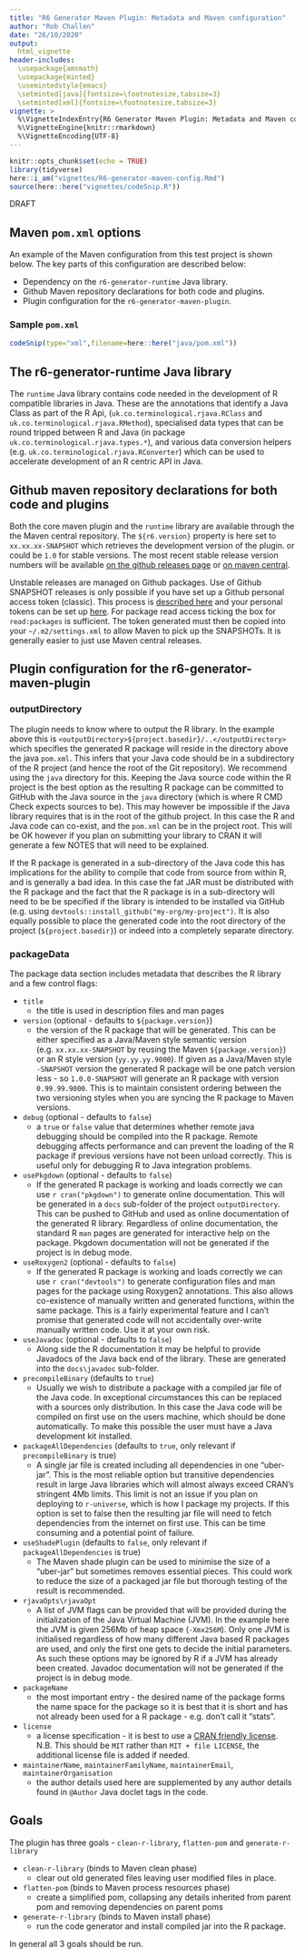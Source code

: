 ```yaml
---
title: "R6 Generator Maven Plugin: Metadata and Maven configuration"
author: "Rob Challen"
date: "26/10/2020"
output: 
  html_vignette
header-includes:
  \usepackage{amsmath}
  \usepackage{minted}
  \usemintedstyle{emacs}
  \setminted[java]{fontsize=\footnotesize,tabsize=3}
  \setminted[xml]{fontsize=\footnotesize,tabsize=3}
vignette: >
  %\VignetteIndexEntry{R6 Generator Maven Plugin: Metadata and Maven configuration}
  %\VignetteEngine{knitr::rmarkdown}
  %\VignetteEncoding{UTF-8}
---
```


```r
knitr::opts_chunk$set(echo = TRUE)
library(tidyverse)
here::i_am("vignettes/R6-generator-maven-config.Rmd")
source(here::here("vignettes/codeSnip.R"))
```

<div class="watermark">DRAFT</div>

## Maven `pom.xml` options

An example of the Maven configuration from this test project is shown below. The
key parts of this configuration are described below:

* Dependency on the `r6-generator-runtime` Java library.
* Github Maven repository declarations for both code and plugins.
* Plugin configuration for the `r6-generator-maven-plugin`.

### Sample `pom.xml`

```r
codeSnip(type="xml",filename=here::here("java/pom.xml"))
```

## The r6-generator-runtime Java library

The `runtime` Java library contains code needed in the development of R
compatible libraries in Java. These are the annotations that identify a Java
Class as part of the R Api, (`uk.co.terminological.rjava.RClass` and
`uk.co.terminological.rjava.RMethod`), specialised data types that can be round
tripped between R and Java (in package `uk.co.terminological.rjava.types.*`),
and various data conversion helpers (e.g.
`uk.co.terminological.rjava.RConverter`) which can be used to accelerate
development of an R centric API in Java.

## Github maven repository declarations for both code and plugins

Both the core maven plugin and the `runtime` library are available through the
the Maven central repository. The `${r6.version}` property is here set to
`xx.xx.xx-SNAPSHOT` which retrieves the development version of the plugin. or
could be `1.0` for stable versions. The most recent stable release version
numbers will be available [on the github releases
page](https://github.com/terminological/r6-generator/tags) or [on maven
central](https://central.sonatype.com/artifact/io.github.terminological/r6-generator).

Unstable releases are managed on Github packages. Use of Github SNAPSHOT releases 
is only possible if you have set up a Github personal access token (classic). This process is 
[described here](https://docs.github.com/en/authentication/keeping-your-account-and-data-secure/managing-your-personal-access-tokens) 
and your personal tokens can be set up [here](https://github.com/settings/tokens). 
For package read access ticking the box for `read:packages` is sufficient. The
token generated must then be copied into your `~/.m2/settings.xml` to allow
Maven to pick up the SNAPSHOTs. It is generally easier to just use Maven central
releases.

## Plugin configuration for the r6-generator-maven-plugin

### outputDirectory

The plugin needs to know where to output the R library. In the example above
this is `<outputDirectory>${project.basedir}/..</outputDirectory>` which
specifies the generated R package will reside in the directory above the java
`pom.xml`. This infers that your Java code should be in a subdirectory of the R
project (and hence the root of the Git repository). We recommend using the
`java` directory for this. Keeping the Java source code within the R project is
the best option as the resulting R package can be committed to GitHub with the
Java source in the `java` directory (which is where R CMD Check expects sources
to be). This may however be impossible if the Java library requires that is in
the root of the github project. In this case the R and Java code can co-exist,
and the `pom.xml` can be in the project root. This will be OK however if you
plan on submitting your library to CRAN it will generate a few NOTES that will
need to be explained.

If the R package is generated in a sub-directory of the Java code this has
implications for the ability to compile that code from source from within R, and
is generally a bad idea. In this case the fat JAR must be distributed with the R
package and the fact that the R package is in a sub-directory will need to be be
specified if the library is intended to be installed via GitHub (e.g. using
`devtools::install_github("my-org/my-project")`. It is also equally possible to
place the generated code into the root directory of the project
(`${project.basedir}`) or indeed into a completely separate directory.

### packageData

The package data section includes metadata that describes the R library and a few control flags:

* `title`
  + the title is used in description files and man pages
* `version` (optional - defaults to `${package.version}`)
  + the version of the R package that will be generated. This can be either
  specified as a Java/Maven style semantic version (e.g. `xx.xx.xx-SNAPSHOT` by
  reusing the Maven `${package.version}`) or an R style version
  (`yy.yy.yy.9000`). If given as a Java/Maven style `-SNAPSHOT` version the
  generated R package will be one patch version less - so `1.0.0-SNAPSHOT` will
  generate an R package with version `0.99.99.9000`. This is to maintain
  consistent ordering between the two versioning styles when you are syncing the
  R package to Maven versions.
* `debug` (optional - defaults to `false`)
  + a `true` or `false` value that determines whether remote java debugging
  should be compiled into the R package. Remote debugging affects performance
  and can prevent the loading of the R package if previous versions have not
  been unload correctly. This is useful only for debugging R to Java integration
  problems.
* `usePkgdown` (optional - defaults to `false`)
  + If the generated R package is working and loads correctly we can use `r
  cran("pkgdown")` to generate online documentation. This will be generated in a
  `docs` sub-folder of the project `outputDirectory`. This can be pushed to
  GitHub and used as online documentation of the generated R library. Regardless
  of online documentation, the standard R `man` pages are generated for
  interactive help on the package. Pkgdown documentation will not be generated
  if the project is in debug mode.
* `useRoxygen2` (optional - defaults to `false`)
  + If the generated R package is working and loads correctly we can use 
  `r cran("devtools")` to generate configuration files and man pages for the
  package using Roxygen2 annotations. This also allows co-existence of manually
  written and generated functions, within the same package. This is a fairly
  experimental feature and I can't promise that generated code will not
  accidentally over-write manually written code. Use it at your own risk.
* `useJavadoc` (optional - defaults to `false`)
  + Along side the R documentation it may be helpful to provide Javadocs of the
  Java back end of the library. These are generated into the `docs\javadoc`
  sub-folder.
* `precompileBinary` (defaults to `true`)
  + Usually we wish to distribute a package with a compiled jar file of the Java
  code. In exceptional circumstances this can be replaced with a sources only
  distribution. In this case the Java code will be compiled on first use on the
  users machine, which should be done automatically. To make this possible the
  user must have a Java development kit installed.
* `packageAllDependencies` (defaults to `true`, only relevant if `precompileBinary` is true)
  + A single jar file is created including all dependencies in one "uber-jar".
  This is the most reliable option but transitive dependencies result in large
  Java libraries which will almost always exceed CRAN's stringent 4Mb limits.
  This limit is not an issue if you plan on deploying to `r-universe`,
  which is how I package my projects. If this option is set to false then the
  resulting jar file will need to fetch dependencies from the internet on first
  use. This can be time consuming and a potential point of failure.
* `useShadePlugin` (defaults to `false`, only relevant if `packageAllDependencies` is true)
  + The Maven shade plugin can be used to minimise the size of a "uber-jar" but
  sometimes removes essential pieces. This could work to reduce the size of a
  packaged jar file but thorough testing of the result is recommended.
* `rjavaOpts\rjavaOpt`
  + A list of JVM flags can be provided that will be provided during the
  initialization of the Java Virtual Machine (JVM). In the example here the JVM
  is given 256Mb of heap space (`-Xmx256M`). Only one JVM is initialised
  regardless of how many different Java based R packages are used, and only the
  first one gets to decide the initial parameters. As such these options may be
  ignored by R if a JVM has already been created. Javadoc documentation will not
  be generated if the project is in debug mode.
* `packageName`
  + the most important entry - the desired name of the package forms the name
  space for the package so it is best that it is short and has not already been
  used for a R package - e.g. don't call it "stats".
* `license`
  + a license specification - it is best to use a [CRAN friendly
  license](https://cran.r-project.org/web/licenses/). N.B. This should be `MIT`
  rather than `MIT + file LICENSE`, the additional license file is added if
  needed.
* `maintainerName`, `maintainerFamilyName`, `maintainerEmail`, `maintainerOrganisation`
  + the author details used here are supplemented by any author details found in
  `@Author` Java doclet tags in the code. 

## Goals

The plugin has three goals - `clean-r-library`, `flatten-pom` and `generate-r-library`

* `clean-r-library` (binds to Maven clean phase)
  + clear out old generated files leaving user modified files in place.
* `flatten-pom` (binds to Maven process resources phase)
  + create a simplified pom, collapsing any details inherited from parent pom and
  removing dependencies on parent poms
* `generate-r-library` (binds to Maven install phase)
  + run the code generator and install compiled jar into the R package.

In general all 3 goals should be run.
